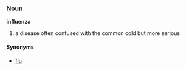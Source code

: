 ===Noun===
'''influenza'''

# a disease often confused with the common cold but more serious

====Synonyms====
*[[flu]]